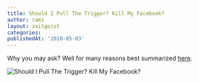 ```yaml
---
title: Should I Pull The Trigger? Kill My Facebook?
author: rami
layout: zeitgeist
categories:
publishedAt: '2010-05-03'
---
```


Why you may ask? Well for many reasons best summarized [here](http://www.rocket.ly/home/2010/4/26/top-ten-reasons-you-should-quit-facebook.html).

![Should I Pull The Trigger? Kill My Facebook?](/assets/images/content/zeitgeist/should-i-delete-facebook.png)

